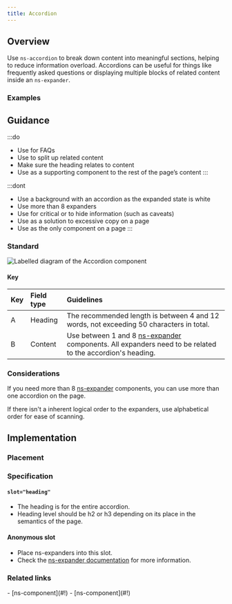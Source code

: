 ```yaml
---
title: Accordion
---
```





## Overview

<CompDetails name={componentName} />

Use `ns-accordion` to break down content into meaningful sections, helping to reduce information overload. Accordions can be useful for things like frequently asked questions or displaying multiple blocks of related content inside an `ns-expander`.

### Examples

<ExampleViewer type="standard" />

## Guidance

:::do
- Use for FAQs
- Use to split up related content
- Make sure the heading relates to content
- Use as a supporting component to the rest of the page’s content
:::

:::dont
- Use a background with an accordion as the expanded state is white
- Use more than 8 expanders
- Use for critical or to hide information (such as caveats)
- Use as a solution to excessive copy on a page
- Use as the only component on a page
:::

### Standard

![Labelled diagram of the Accordion component](@assets/components/ns-accordion/guidance.webp)

#### Key

| Key | Field type | Guidelines |
| :--- | :--- | :--- |
| <span class="marker">A</span> | Heading | The recommended length is between 4 and 12 words, not exceeding 50 characters in total.  |
| <span class="marker">B</span> | Content | Use between 1 and 8 [ns-expander](/components/ns-expander) components. All expanders need to be related to the accordion's heading.|

### Considerations

If you need more than 8 [ns-expander](/components/ns-expander) components, you can use more than one accordion on the page.

If there isn't a inherent logical order to the expanders, use alphabetical order for ease of scanning.

## Implementation

### Placement

<Placement name={componentName}/>

### Specification

<Specification name={componentName} />

#### `slot="heading"`

- The heading is for the entire accordion.
- Heading level should be h2 or h3 depending on its place in the semantics of the page.

#### Anonymous slot

- Place ns-expanders into this slot.
- Check the [ns-expander documentation](/components/ns-expander) for more information.

### Related links

<RelatedLinks name={componentName}>
- [ns-component](#!)
- [ns-component](#!)
</RelatedLinks>
